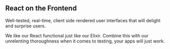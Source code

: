 ## React on the Frontend

Well-tested, real-time, client side rendered user interfaces that will
delight and surprise users.

We like our React functional just like our Elixir. Combine this with
our unrelenting thoroughness when it comes to testing, your apps will
just work.
